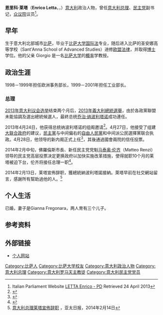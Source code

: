 {{noteTA
|1=zh-hans:莱塔;zh-hant:萊塔;zh-tw:雷塔;
}}
{{Infobox officeholder
|name               = 恩里科·莱塔
|native_name        = Enrico Letta
|native_name_lang   = Enrico Letta
|honorific-suffix   = 
|image              = Enrico Letta 2013.jpg
|order              = 55
|office             = 意大利总理
|term_start         = 2013年4月28日
|term_end           = 2014年2月13日
|deputy             = [[安傑利諾·阿爾法諾|安傑利諾·阿爾法諾]]
|president          = [[乔治·纳波利塔诺|乔治·纳波利塔诺]]
|constituency       = 
|majority           = 
|predecessor        = [[馬利奧·蒙蒂|馬利奧·蒙蒂]]
|successor          = [[马泰奥·伦齐|马泰奥·伦齐]]
|prior_term         =
|order1             = 意大利经济发展部长
|office1            = <!--Can be repeated up to eight times by changing the number-->
|term_start1        = 1999年12月22日
|term_end1          = 2001年6月11日
|primeminister1     = [[马西莫·达莱马|马西莫·达莱马]]<br/>[[朱利亚诺·阿马托|朱利亚诺·阿马托]]
|predecessor1       = [[皮埃尔·路易吉·贝尔萨尼|皮埃尔·路易吉·贝尔萨尼]]
|successor1         = Antonio Marzano
|order2             = 欧洲事务部长
|office2            = <!--Can be repeated up to eight times by changing the number-->
|term_start2        = 1998年10月21日
|term_end2          = 1999年12月22日
|primeminister2     = [[马西莫·达莱马|马西莫·达莱马]]
|predecessor2       = [[兰贝托·迪尼|兰贝托·迪尼]]
|successor2         = [[Patrizia_Toia|Patrizia Toia]]
|office3            = [[意大利众议院|意大利众议院]]议员
|constituency3      = 2013 - : [[马尔凯|马尔凯]]<br/>2008–2013: [[伦巴第|伦巴第]] 2<br/>2006–2008: [[伦巴第|伦巴第]] 1<br/>2001–2004: [[皮埃蒙特|皮埃蒙特]] 1
|term_start3        = 2001年5月30日
|term_end3          =  
|predecessor3       =  
|successor3         =  
|birth_date         = {{Birth date and age|1966|08|20|df=y}}
|birth_place        = {{ITA}}[[比萨|比萨]]
|death_date         = <!-- {{Death date and age|YYYY|MM|DD|YYYY|MM|DD}} or {{Death-date and age|Month DD, YYYY|Month DD, YYYY}} (death date then birth date) -->
|death_place        = 
|restingplace       = 
|restingplacecoordinates = 
|birthname          = 
|citizenship        = {{ITA}}
|nationality        = 
|party              = [[民主党_(義大利)|民主党]]<small>(2007－)</small>
|otherparty         = [[意大利天主教民主党|天主教民主党]]<small>(－1994)</small><br>意大利人民党<small>(1994–2002)</small><br>民主自由黨<small>(2002–2007)</small>
|spouse             = Gianna Fregonara
|relations          = 
|children           = 三个
|residence          = [[基吉宮|基吉宮]]，[[罗马|罗马]] <br/> <small>(官方)</small>
|alma_mater         = [[比萨大学|比萨大学]] <br/>Sant'Anna School of Advanced Studies
|occupation         = 
|profession         = 
|cabinet            = 
|committees         = 
|portfolio          = 
|religion           = [[天主教|天主教]]
|signature          = 
|signature_alt      = 
|website            = [http://www.enricoletta.it/ www.enricoletta.it]
|footnotes          = 
}}
'''恩里科·莱塔'''（'''Enrico Letta'''，{{IPA-it|enˌriːko ˈlɛtːa|pron}}，{{bd|1966年|8月20日||}}）[[意大利|意大利]]政治人物，曾任[[意大利总理|意大利总理]]、[[民主党_(意大利)|民主党]]副书记，[[意大利众议院|众议院]]议员<ref>Italian Parliament Website [http://nuovo.camera.it/29?shadow_deputato=300127 LETTA Enrico - PD] {{Wayback|url=http://nuovo.camera.it/29?shadow_deputato=300127 |date=20160826124333 }} Retrieved 24 April 2013</ref>。

==早年==
生于意大利北部城市[[比萨|比萨]]，毕业于[[比萨大学|比萨大学]][[国际法|国际法]]专业，随后进入比萨的圣安娜高等学校（Sant'Anna School of Advanced Studies）进修[[欧盟法律|欧盟法律]]，并取得[[博士|博士]]学位。他的父亲 Giorgio 是一名[[比萨大学|比萨大学]]的[[概率|概率]]学教授。

==政治生涯==
1998－1999年担任欧洲事务部长，1999－2001年担任工业部长。

===总理===
[[2013年意大利议会选举|2013年意大利议会选举]]结束两个月后，[[2013年義大利總統選舉|2013年義大利總統選舉]]，由於各政黨聯盟未能協調及選出總統候選人，最終总统[[乔治·纳波利塔诺|乔治·纳波利塔诺]]成功連任。

2013年4月24日，他获得总统纳波利塔诺的组阁邀请<ref>{{cite news|last=Frye|first=Andrew|url=http://www.bloomberg.com/news/2013-04-24/letta-named-italian-prime-minister-as-political-impasse-ends.html|title=Letta Named Italian Prime Minister as Impasse Ends|newspaper=[[Bloomberg_L.P.|Bloomberg]]|date=24 April 2013|accessdate=26 April 2013|archive-date=2021-03-10|archive-url=https://web.archive.org/web/20210310235525/http://www.bloomberg.com/news/2013-04-24/letta-named-italian-prime-minister-as-political-impasse-ends.html|dead-url=no}}</ref>。4月27日，他接受了组建[[大联合政府|大联合政府]]的建议，[[民主党_(義大利)|民主黨]]与中间偏右的[[自由人民黨_(義大利)|自由人民黨]]和中间派公民選擇黨联合执政。4月28日，他领导的新内阁正式上任<ref>{{cite news|url=http://www.bbc.co.uk/news/world-europe-22327445|title=New Italian 'grand coalition' government sworn in|date=28 April 2013|publisher=BBC News|accessdate=28 April 2013|archive-date=2021-03-04|archive-url=https://web.archive.org/web/20210304061120/https://www.bbc.co.uk/news/world-europe-22327445|dead-url=no}}</ref>，其後通過國會兩院的信任投票。

2014年2月中旬，佛羅倫斯市長、新任民主党党魁[[马泰奥·伦齐|马泰奥·伦齐]]（Matteo Renzi）领导的民主党高层投票决定更换政府以加快实施改革措施，使得就职10个月的莱塔被迫下台，伦齐将接任总理一职<ref>{{cite web |url=http://www.zaobao.com/news/world/story20140215-310304 |language= |title=意大利总理辞职 民主党党魁伦齐料接任 |publisher=联合早报 |date=2014年2月15日 |accessdate= }}{{dead link|date=2017年12月 |bot=InternetArchiveBot |fix-attempted=yes }}</ref>。

2014年2月13日，莱塔宣佈辞职，獲總統納波利塔諾接納。萊塔早前在社交網站留言，感謝所有幫助過他的人。<ref>[http://www.apdnews.com/news/68673.html 意大利总理莱塔宣佈辞职] {{webarchive|url=https://web.archive.org/web/20140221234002/http://www.apdnews.com/news/68673.html |date=2014-02-21 }}，亚太日报，2014年2月14日</ref>

==个人生活==
已婚，妻子是Gianna Fregonara，两人育有三个儿子。

==参考资料==
{{Reflist}}

==外部链接==
* [http://www.enricoletta.it/ 个人网站] {{Wayback|url=http://www.enricoletta.it/ |date=20010506134709 }}

{{start box}}
{{succession box|[[马里奥·蒙蒂|马里奥·蒙蒂]]|[[马泰奥·伦齐|马泰奥·伦齐]]|[[意大利总理|意大利总理]]|2013年－2014年}}
{{end box}}
{{意大利總理}}
{{Authority control}}
{{DEFAULTSORT:Letta, Enrico}}
[[Category:比萨人|Category:比萨人]]
[[Category:比萨大学校友|Category:比萨大学校友]]
[[Category:意大利政治人物|Category:意大利政治人物]]
[[Category:意大利总理|Category:意大利总理]]
[[Category:意大利罗马天主教徒|Category:意大利罗马天主教徒]]
[[Category:意大利民主党党员|Category:意大利民主党党员]]